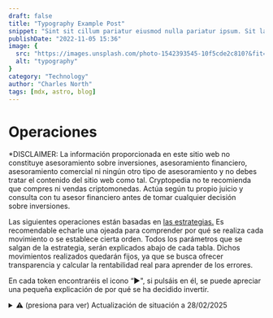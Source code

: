 ```yaml
---
draft: false
title: "Typography Example Post"
snippet: "Sint sit cillum pariatur eiusmod nulla pariatur ipsum. Sit laborum anim qui mollit tempor pariatur nisi minim dolor. Aliquip et adipisicing sit sit fugiat"
publishDate: "2022-11-05 15:36"
image: {
  src: "https://images.unsplash.com/photo-1542393545-10f5cde2c810?&fit=crop&w=430&h=240",
  alt: "typography"
}
category: "Technology"
author: "Charles North"
tags: [mdx, astro, blog]
---
```



<h1 class= "text-5xl font-bold text-center tracking-wide">Operaciones</h1>

<div class="mx-auto prose prose-lg mt-6 max-w-3xl prose-h3:underline prose-p:text-justify text-justify">

<p class="text-red-500 no-underline tracking-tighter text-lg/6">*DISCLAIMER: La información proporcionada en este sitio web no constituye asesoramiento sobre 
inversiones, asesoramiento financiero, asesoramiento comercial ni ningún otro tipo de asesoramiento y no debes tratar el contenido 
del sitio web como tal. Cryptopedia no te recomienda que compres ni vendas criptomonedas. Actúa según tu propio juicio y consulta 
con tu asesor financiero antes de tomar cualquier decisión sobre inversiones.</p>

<p class="tracking-tight text-lg/6">Las siguientes operaciones están basadas en <a href="/estrategias" class="text-blue-500 underline">las estrategias.</a> Es recomendable 
echarle una ojeada para comprender por qué se realiza cada movimiento o se establece cierta orden. Todos los parámetros que se salgan de 
la estrategia, serán explicados abajo de cada tabla. Dichos movimientos realizados quedarán fijos, ya que se busca ofrecer transparencia y
calcular la rentabilidad real para aprender de los errores.</p>

<p class="tracking-tight text-lg/6">En cada token encontraréis el icono “►", si pulsáis en él, se puede apreciar una pequeña explicación de por qué se ha decidido invertir.</p>

<ColorTable />

<InvestmentTable />

<details class="mb-4">
  <summary class="cursor-pointer text-red-500 text-lg font-semibold inline-flex items-center">
    ⚠️ <span class="ml-2">(presiona para ver) Actualización de situación a 28/02/2025</span>
  </summary>
  <p class="text-red-500 no-underline tracking-tighter text-lg/6 mt-2">
    #### *Ante la situación actual, considero fundamental explicar con claridad las estrategias adoptadas y el panorama en el que nos encontramos:*

    - **Visión alcista y gestión del riesgo:**
    
    Cada acción de Cryptopedia queda registrada de forma transparente y nada se manipula o borrra.

    Mantengo una visión positiva a medio plazo, respaldada por indicadores clave como el hashrate global, las perspectivas de los tipos de interés y la entrada favorable de los ETF desde su creación. Dadas la volatilidad y el riesgo inherentes son elevados, hemos implementado ligeras medidas de cobertura —como el seguro de subida en BTC— para protegernos ante escenarios adversos a la estrategia. Más allá de ello, se han ido realizando pequeñas entradas parciales en función de la liquidez disponible, lo que ha permitido reservar de media el 85% de los fondos para aprovechar mejores oportunidades; estos movimientos se reflejan en una nueva tabla que se actualizará mensualmente fruto del % Gastado (operaciones realizadas) sobre el total disponible mensualmente "100 $ mensuales".

    - **Evolución de la estrategia:**
    
    Los resultados no realizados pueden mostrar rentabilidades negativas (la mayoría de compras están en perdidas), pero esto era parte del plan. Hemos completado exitosamente el primer y parte del segundo escalón de compra, y las últimas adquisiciones han resultado ligeramente favorables frente a BTC, gracias a la disminución de su dominancia. Para que la estrategia siga siendo viable (escenario alcista al medio plazo), BTC no debería mantenerse por debajo de 75 k USD durante más de dos semanas ni por debajo de 64 k USD por más de cinco días; de ocurrir lo contrario, se trataría de una señal negativa que requeriría ajustar la estrategia.  Otro factor clave será el tiempo en el cual estemos por debajo de los 120, 150, 170k anhelados. Tenemos un margen de entre 10 a 30 meses para que suceda. Si finalmente se retrasa de esa fecha o nunca se da, obviamente habrá sido una estrategia perdedora.

    - **Perspectivas a corto plazo:**
    
    Las posiciones apalancadas y el comportamiento del mercado bursátil, dada su correlación con BTC, influirán en el próximo movimiento en el corto plazo. Aunque me mantengo cauto, considero poco probable que BTC caiga por debajo de 64 k USD, y existe la posibilidad de que retome niveles cercanos a 90 k USD. Con respecto a la estrategia, la resistencia observada en el segundo escalón de compras ha representado una oportunidad favorable de entrada; su esperada superación podría impulsarnos con facilidad hacia el tercer escalón, situación en la que las altcoins se verían en precios "muy baratos" al situarse lejos de sus mínimos históricos frente a BTC. Por ello, será fundamental seguir de cerca la evolución de este gráfico.
    
    ## (Antiguo) Actualización a 03/02/2025

    Para estrenar esta sección, os comentaré mi percepción actual del mercado y cómo estoy procediendo.

    De momento la estrategia se está cumpliendo y la dominancia ya se ha situado sobre el segundo escalón. Esta es una zona atractiva de compra de altcoins para aquellos que sean más alcistas con BTC en el corto plazo. En particular la estrategia está condicionada a que BTC sea alcista en el medio plazo.

    El siguiente objetivo es aprovechar la volatilidad para esperar que con suerte ETH vuelva a testear los 2.400 $. Aunque no esperamos que en los próximos días la dominancia se situe en el tercer escalón de la estrategia, si que se pueden dar precios extraordinarios durante pequeños periodos de tiempo, dando una pequeña ventana de oportunidad a que las nuevas ordenes pendientes se ejecuten.
  </p>
</details>

<OrderTable />

<OperationTable />

</div>